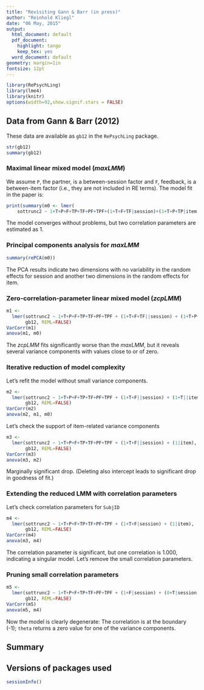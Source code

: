 ```yaml
---
title: "Revisiting Gann & Barr (in press)"
author: "Reinhold Kliegl"
date: "06 May, 2015"
output:
  html_document: default
  pdf_document:
    highlight: tango
    keep_tex: yes
  word_document: default
geometry: margin=1in
fontsize: 12pt
---
```

<!-- 
%\VignetteEngine{knitr::knitr}
%\VignetteIndexEntry{Revisiting Gann & Barr (2012)}
-->

```r
library(RePsychLing)
library(lme4)
library(knitr)
options(width=92,show.signif.stars = FALSE)
```

## Data from Gann & Barr (2012)

These data are available as `gb12` in the `RePsychLing` package.

```r
str(gb12)
summary(gb12)
```

### Maximal linear mixed model (_maxLMM_)

We assume `P`, the partner, is a between-session factor and `F`, feedback, is a between-item factor (i.e., they are not included in RE terms). The model fit in the paper is:

```r
print(summary(m0 <- lmer(
    sottrunc2 ~ 1+T+P+F+TP+TF+PF+TPF+(1+T+F+TF|session)+(1+T+P+TP|item), gb12,REML=FALSE)), corr=FALSE)
```

The model converges without problems, but two correlation parameters are estimated as 1.

### Principal components analysis for _maxLMM_

```r
summary(rePCA(m0))
```

The PCA results indicate two dimensions with no variability in the random
effects for session and another two dimensions in the random effects for item.

### Zero-correlation-parameter linear mixed model (_zcpLMM_)

```r
m1 <- 
  lmer(sottrunc2 ~ 1+T+P+F+TP+TF+PF+TPF + (1+T+F+TF||session) + (1+T+P+TP||item),
       gb12, REML=FALSE)
VarCorr(m1)
anova(m1, m0)
```

The _zcpLMM_ fits significantly worse than the _maxLMM_, but it reveals several variance components with values close to or of zero.  

### Iterative reduction of model complexity

Let's refit the model without small variance components. 

```r
m2 <-
  lmer(sottrunc2 ~ 1+T+P+F+TP+TF+PF+TPF + (1+T+F||session) + (1+T||item), 
       gb12, REML=FALSE)
VarCorr(m2)
anova(m2, m1, m0)
```

Let's check the support of item-related variance components
```r
m3 <-
  lmer(sottrunc2 ~ 1+T+P+F+TP+TF+PF+TPF + (1+T+F||session) + (1|item),
       gb12, REML=FALSE)
VarCorr(m3)
anova(m3, m2)
```

Marginally significant drop. (Deleting also intercept leads to significant drop in goodness of fit.)

### Extending the reduced LMM with correlation parameters

Let's check correlation parameters for `SubjID`

```r
m4 <- 
  lmer(sottrunc2 ~ 1+T+P+F+TP+TF+PF+TPF + (1+T+F|session) + (1|item), 
       gb12, REML=FALSE)
VarCorr(m4)
anova(m3, m4)
```

The correlation parameter is significant, but one correlation is 1.000, indicating a singular model. Let's remove the small correlation parameters.

### Pruning small correlation parameters

```r
m5 <-
  lmer(sottrunc2 ~ 1+T+P+F+TP+TF+PF+TPF + (1+F|session) + (0+T|session) + (1|item),
       gb12, REML=FALSE)
VarCorr(m5)
anova(m5, m4)
```

Now the model is clearly degenerate: The correlation is at the boundary (-1); `theta` returns a zero value for one of the variance components.
 
## Summary


## Versions of packages used
```r
sessionInfo()
```

